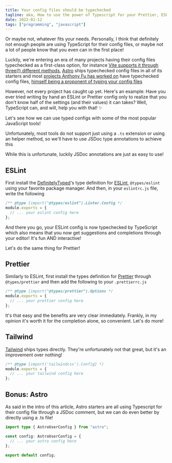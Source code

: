 ```yaml
---
title: Your config files should be typechecked
tagline: aka, How to use the power of Typescript for your Prettier, ESLint and other config files
date: 2022-01-12
tags: ["programming", "javascript"]
---
```


Or maybe not, whatever fits your needs. Personally, I think that definitely not enough people are using TypeScript for their config files, or maybe not a lot of people know that you even can in the first place!

Luckily, we're entering an era of many projects having their config files typechecked as a first-class option, for instance [Vite supports it through three(!) different methods](https://vitejs.dev/config/#config-intellisense), [Astro](https://astro.build) ships typechecked config files in all of its starters and most [projects Anthony Fu has worked on](https://antfu.me/projects) have typechecked config files, [himself being a proponent of typing your config files](https://antfu.me/notes#type-your-config)

However, not every project has caught up yet. Here's an example: Have you ever tried writing by hand an ESLint or Prettier config only to realize that you don't know half of the settings (and their values) it can takes? Well, TypeScript can, and will, help you with that! ✨

Let's see how we can use typed configs with some of the most popular JavaScript tools!

<Blocknote title="On .ts config files and helper methods">

Unfortunately, most tools do not support just using a `.ts` extension or using an helper method, so we'll have to use JSDoc type annotations to achieve this

While this is unfortunate, luckily JSDoc annotations are just as easy to use!

</Blocknote>

## ESLint

First install the [DefinitelyTyped](https://github.com/DefinitelyTyped/DefinitelyTyped)'s type definition for [ESLint](https://eslint.org/), `@types/eslint` using your favorite package manager. And then, in your `eslintrc.js` file, write the following

```js
/** @type {import("@types/eslint").Linter.Config */
module.exports = {
  // ... your eslint config here
};
```

And there you go, your ESLint config is now typechecked by TypeScript which also means that you now get suggestions and completions through your editor! It's fun AND interactive!

Let's do the same thing for Prettier!

## Prettier

Similarly to ESLint, first install the types definition for [Prettier](https://prettier.io/) through `@types/prettier` and then add the following to your `.prettierrc.js`

```js
/** @type {import("@types/prettier").Options */
module.exports = {
  // ... your prettier config here
};
```

It's that easy and the benefits are very clear immediately. Frankly, in my opinion it's worth it for the completion alone, so convenient. Let's do more!

## Tailwind

[Tailwind](https://tailwindcss.com/) ships types directly. They're unfortunately not that great, but it's an improvement over nothing!

```js
/** @type {import('tailwindcss').Config} */
module.exports = {
  // ... your tailwind config here
};
```

## Bonus: Astro

As said in the intro of this article, Astro starters are all using Typescript for their config file through a JSDoc comment, but we can do even better by directly using a .ts file!

```ts
import type { AstroUserConfig } from "astro";

const config: AstroUserConfig = {
  // ... your astro config here
};

export default config;
```
